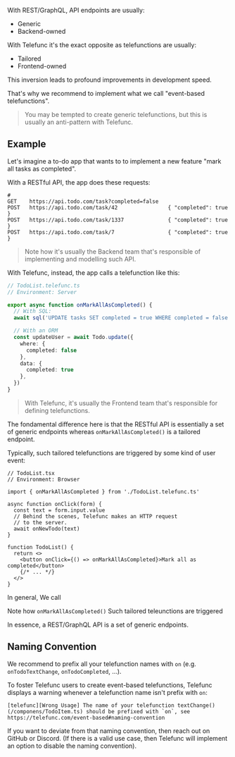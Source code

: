 With REST/GraphQL, API endpoints are usually:
 - Generic
 - Backend-owned

With Telefunc it's the exact opposite as telefunctions are usually:
 - Tailored
 - Frontend-owned

This inversion leads to profound improvements in development speed.

That's why we recommend to implement what we call "event-based telefunctions".

> You may be tempted to create generic telefunctions, but this is usually an anti-pattern with Telefunc.


## Example

Let's imagine a to-do app that wants to to implement a new feature "mark all tasks as completed".

With a RESTful API, the app does these requests:

```
#
GET    https://api.todo.com/task?completed=false
POST   https://api.todo.com/task/42                { "completed": true }
POST   https://api.todo.com/task/1337              { "completed": true }
POST   https://api.todo.com/task/7                 { "completed": true }
```

> Note how it's usually the Backend team that's responsible of implementing and modelling such API.

With Telefunc, instead, the app calls a telefunction like this:

```ts
// TodoList.telefunc.ts
// Environment: Server

export async function onMarkAllAsCompleted() {
  // With SQL:
  await sql('UPDATE tasks SET completed = true WHERE completed = false')

  // With an ORM
  const updateUser = await Todo.update({
    where: {
      completed: false
    },
    data: {
      completed: true
    },
  })
}
```

> With Telefunc, it's usually the Frontend team that's responsible for defining telefunctions.

The fondamental difference here is that the RESTful API is essentially a set of generic endpoints whereas `onMarkAllAsCompleted()` is a tailored endpoint.

Typically, such tailored telefunctions are triggered by some kind of user event:

```tsx
// TodoList.tsx
// Environment: Browser

import { onMarkAllAsCompleted } from './TodoList.telefunc.ts'

async function onClick(form) {
  const text = form.input.value
  // Behind the scenes, Telefunc makes an HTTP request
  // to the server.
  await onNewTodo(text)
}

function TodoList() {
  return <>
    <button onClick={() => onMarkAllAsCompleted}>Mark all as completed</button>
    {/* ... */}
  </>
}
```

In general, 
We call 

Note how `onMarkAllAsCompleted()` 
Such tailored teleunctions are triggered 

In essence, a REST/GraphQL API is a set of generic endpoints.




## Naming Convention

We recommend to prefix all your telefunction names with `on` (e.g. `onTodoTextChange`, `onTodoCompleted`, ...).

To foster Telefunc users to create event-based telefunctions, Telefunc displays a warning whenever a telefunction name isn't prefix with `on`:

```
[telefunc][Wrong Usage] The name of your telefunction textChange() (/componens/TodoItem.ts) should be prefixed with `on`, see https://telefunc.com/event-based#naming-convention
```

If you want to deviate from that naming convention, then reach out on GitHub or Discord. (If there is a valid use case, then Telefunc will implement an option to disable the naming convention).
